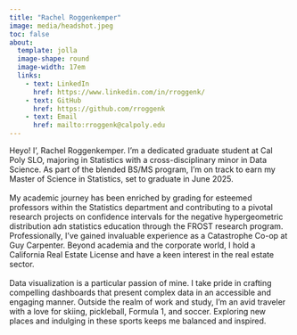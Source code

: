 ```yaml
---
title: "Rachel Roggenkemper"
image: media/headshot.jpeg
toc: false
about: 
  template: jolla
  image-shape: round
  image-width: 17em
  links:
    - text: LinkedIn
      href: https://www.linkedin.com/in/rroggenk/
    - text: GitHub
      href: https://github.com/rroggenk
    - text: Email
      href: mailto:rroggenk@calpoly.edu
---
```


Heyo! I', Rachel Roggenkemper. I'm a dedicated graduate student at Cal Poly SLO, majoring in Statistics with a cross-disciplinary minor in Data Science. As part of the blended BS/MS program, I'm on track to earn my Master of Science in Statistics, set to graduate in June 2025.\
\
My academic journey has been enriched by grading for esteemed professors within the Statistics department and contributing to a pivotal research projects on confidence intervals for the negative hypergeometric distribution adn statistics education through the FROST research program. Professionally, I've gained invaluable experience as a Catastrophe Co-op at Guy Carpenter. Beyond academia and the corporate world, I hold a California Real Estate License and have a keen interest in the real estate sector.\
\
Data visualization is a particular passion of mine. I take pride in crafting compelling dashboards that present complex data in an accessible and engaging manner. Outside the realm of work and study, I'm an avid traveler with a love for skiing, pickleball, Formula 1, and soccer. Exploring new places and indulging in these sports keeps me balanced and inspired.\
